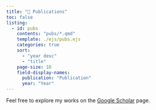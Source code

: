 ```yaml
---
title: "📑 Publications"
toc: false
listing:
  - id: pubs
    contents: "pubs/*.qmd"
    template: ./ejs/pubs.ejs
    categories: true
    sort:
      - "year desc"
      - "title"
    page-size: 10
    field-display-names: 
      publication: "Publication"
      year: "Year"
---
```


Feel free to explore my works on the [Google Scholar](https://scholar.google.com/citations?user=TgdOb8MAAAAJ) page.

:::{#pubs}
:::